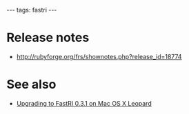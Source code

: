 ---
tags: fastri
---
= Release notes =

* http://rubyforge.org/frs/shownotes.php?release_id=18774

= See also =

* [[Upgrading to FastRI 0.3.1 on Mac OS X Leopard]]
